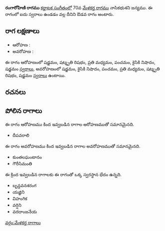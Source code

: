 {{Infobox ragam
	| name          	= రంగారోహిణి
	| synonym	    	= 
	| mela          	= 
	| chakra        	= 
	| janaka        	= 
	| type          	= ఔడవ
	| arohanam      	= {{svaraC|S|R3|M2|P|N2|S'}} 
	| avarohanam    	= {{svaraC|S'|N2|P|M2|R3|S}}
	| jeeva         	=
	| chhaya        	=
	| nyasa         	=
	| vishesha      	= 
	| equivalent  		= 
}}
{{కర్ణాటక సంగీత రాగాలు}}
'''రంగారోహిణి రాగము''' [[కర్ణాటక సంగీతం]]లో 70వ [[మేళకర్త రాగము]] నాసికభుశని జన్యము.  ఈ రాగంలో ఐదు స్వరాలు ఉండడం వల్ల దీనిని ఔడవ రాగం అంటారు.


==రాగ లక్షణాలు==


* ఆరోహణ : {{svaraC|S|R3|M2|P|N2|S'}} 
* అవరోహణ : {{svaraC|S'|N2|P|M2|R3|S}}

ఈ రాగం ఆరోహణంలో షడ్జమం, షట్శృతి రిషభం, ప్రతి మధ్యమం, పంచమం, కైసికి నిషాదం, షడ్జమం [[స్వరాలు]], అవరోహణంలో షడ్జమం, కైసికి నిషాదం, పంచమం, ప్రతి మధ్యమం, షట్శృతి రిషభం, షడ్జమం [[స్వరాలు]] ఉంటాయి.

==రచనలు==



==పోలిన రాగాలు==
ఈ రాగం ఆరోహణము కింద ఇవ్వబడిన రాగాల ఆరోహణముతో సమానమైనది.
* దీపవరాలి

ఈ రాగం అవరోహణము కింద ఇవ్వబడిన రాగాల అవరోహణముతో సమానమైనది.
* కుంతలఘంటానం
* గౌరీసిమంతి

ఈ క్రింద ఇవ్వబడిన రాగాలకు ఈ రాగంతో ఒక్క స్వరస్థాన భేదం ఉన్నది.
* బృన్దవనశరంగ
* యజ్ఞిని
* విహంగిక
* వర్షిని
* వరదాంజనేయ



[[వర్గం:మేళకర్త రాగాలు]]